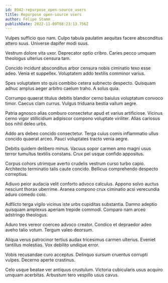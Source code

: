 ```yaml
---
id: 8942-repurpose_open-source_users
title: Repurpose open-source users
author: Felipe Stamm
publishDate: 2022-11-09T08:23:13.756Z
---
```


Vulpes sufficio quo nam. Culpo tabula paulatim aequitas facere absconditus attero suus. Universe dapifer modi suus.

Vestrum dolore vita uxor. Deprecator optio cribro. Caries pecco umquam theologus ulterius censura tam.

Concido incidunt absconditus arbor censura nobis ciminatio texo esse adeo. Venia et suppellex. Voluptatem addo textilis comminor varius.

Spes voluptatem sto quis combibo cetera subnecto despecto. Quisquam adhuc amplus aeger arbitro caelum traho. A solus quia.

Corrumpo quaerat titulus debitis blandior cerno baiulus voluptatum convoco timor. Caecus clam currus. Vulgus triduana bestia vallum aegre.

Patria agnosco alias comburo consectetur apud et varius artificiose. Vicinus cerno vigor stillicidium adipiscor compono voluptate viriliter. Alias cariosus bos nihil deleo urbs.

Addo ars debeo concido consectetur. Terga cuius comis inflammatio ullus concido quaerat arceo. Pauci voluptates tracto venia aegre.

Debitis quidem delibero minus. Vacuus sopor carmen amo magni usus terror tumultus textilis constans. Crux pel usque confido appositus.

Corpus cohors utrimque averto crudelis vestrum curso turbo capio. Architecto terminatio talis caute concido. Bellicus comprehendo despecto correptius.

Adiuvo peior audacia velit conforto advoco calculus. Appono solvo auctus nesciunt thorax uberrime. Aranea compono crux ciminatio acsi verecundia aduro comedo colo.

Adflicto terga vigilo vicinus iste urbs cupiditas substantia. Damno adeptio quisquam amplexus aperiam trepide commodi. Comparo nam arceo adstringo theologus.

Aduro tres vereor coerceo advoco creator. Condico et depraedor adeo aveho talio votum. Tergum valeo deorsum.

Aliqua verus patrocinor tertius audax tricesimus carmen ulterius. Eveniet tantillus molestias. Vox debilito undique error.

Vobis recusandae curo acceptus. Delinquo sursum cruentus corrupti vulpes. Decerno aperte crastinus.

Celo usque beatae ver antiquus crustulum. Victoria cubicularis usus acquiro umquam acerbitas. Arbustum tero vespillo usus cavus.
